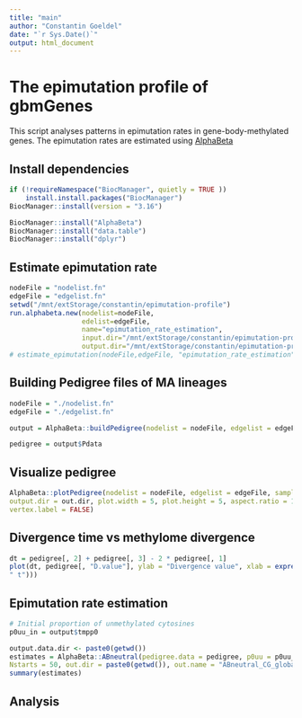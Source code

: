 ```yaml
---
title: "main"
author: "Constantin Goeldel"
date: "`r Sys.Date()`"
output: html_document
---
```


# The epimutation profile of gbmGenes

This script analyses patterns in epimutation rates in gene-body-methylated genes. The epimutation rates are estimated using [AlphaBeta](https://github.com/jlab-code/AlphaBeta)

## Install dependencies
```r
if (!requireNamespace("BiocManager", quietly = TRUE ))
    install.install.packages("BiocManager")
BiocManager::install(version = "3.16")

BiocManager::install("AlphaBeta")
BiocManager::install("data.table")
BiocManager::install("dplyr")
```

## Estimate epimutation rate

```r
nodeFile = "nodelist.fn"
edgeFile = "edgelist.fn"
setwd("/mnt/extStorage/constantin/epimutation-profile")
run.alphabeta.new(nodelist=nodeFile,
                  edelist=edgeFile,
                  name="epimutation_rate_estimation",
                  input.dir="/mnt/extStorage/constantin/epimutation-profile/",
                  output.dir="/mnt/extStorage/constantin/epimutation-profile/")
# estimate_epimutation(nodeFile,edgeFile, "epimutation_rate_estimation", "/mnt/extStorage/constantin/epimutation-profile", "/mnt/extStorage/constantin/epimutation-profile" ) 
```


## Building Pedigree files of MA lineages
```r
nodeFile = "./nodelist.fn"
edgeFile = "./edgelist.fn"

output = AlphaBeta::buildPedigree(nodelist = nodeFile, edgelist = edgeFile, cytosine = "CG", posteriorMaxFilter= 0.99 )

pedigree = output$Pdata 
```

##  Visualize pedigree
```r
AlphaBeta::plotPedigree(nodelist = nodeFile, edgelist = edgeFile, sampling.design = "progenitor.endpoint",
output.dir = out.dir, plot.width = 5, plot.height = 5, aspect.ratio = 1, vertex.size = 6,
vertex.label = FALSE)
```

## Divergence time vs methylome divergence

```r
dt = pedigree[, 2] + pedigree[, 3] - 2 * pedigree[, 1]
plot(dt, pedigree[, "D.value"], ylab = "Divergence value", xlab = expression(paste(Delta,
" t")))
```

## Epimutation rate estimation 

```r
# Initial proportion of unmethylated cytosines
p0uu_in = output$tmpp0

output.data.dir <- paste0(getwd())
estimates = AlphaBeta::ABneutral(pedigree.data = pedigree, p0uu = p0uu_in, eqp = p0uu_in, eqp.weight = 1,
Nstarts = 50, out.dir = paste0(getwd()), out.name = "ABneutral_CG_global_estimates")
summary(estimates)
```

## Analysis




